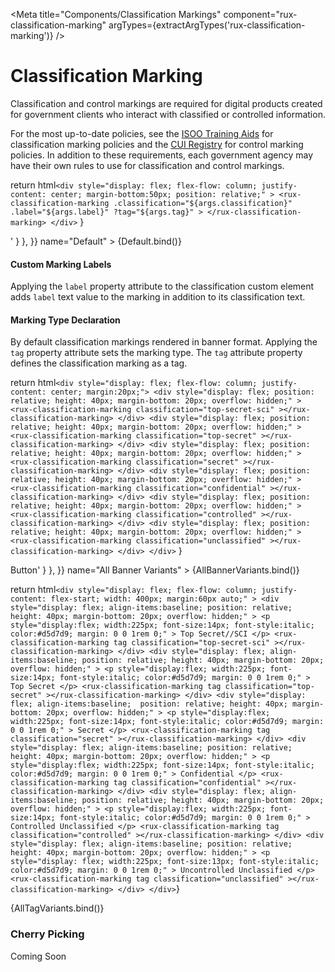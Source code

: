 
<Meta
    title="Components/Classification Markings"
    component="rux-classification-marking"
    argTypes={extractArgTypes('rux-classification-marking')}
/>

# Classification Marking

Classification and control markings are required for digital products created for government clients who interact with classified or controlled information.

For the most up-to-date policies, see the [ISOO Training Aids](https://www.archives.gov/isoo/training/training-aids) for classification marking policies and the [CUI Registry](https://www.archives.gov/cui) for control marking policies. In addition to these requirements, each government agency may have their own rules to use for classification and control markings.


  return html`
    <div
        style="display: flex; flex-flow: column; justify-content: center; margin-bottom:50px; position: relative;"
    >
        <rux-classification-marking
          .classification="${args.classification}"
          .label="${args.label}"
          ?tag="${args.tag}"
        >
        </rux-classification-marking>
      </div>
  `
}

<Canvas>
    <Story
        parameters={{
            docs: { source: { code: '<rux-classification-marking classification="confidential"></rux-classification-marking>' } },
        }}
        name="Default"
    >
        {Default.bind()}
    </Story>
</Canvas>

<ArgsTable of="rux-classification-marking"/>


#### Custom Marking Labels

Applying the `label` property attribute to the classification custom element adds `label` text value to the marking in addition to its classification text.

#### Marking Type Declaration

By default classification markings rendered in banner format. Applying the `tag` property attribute sets the marking type. The `tag` attribute property defines the classification marking as a tag.

  return html`
    <div style="display: flex; flex-flow: column; justify-content: center; margin:20px;">
        <div
            style="display: flex; position: relative; height: 40px; margin-bottom: 20px; overflow: hidden;"
        >
            <rux-classification-marking
                classification="top-secret-sci"
            ></rux-classification-marking>
        </div>
        <div
            style="display: flex; position: relative; height: 40px; margin-bottom: 20px; overflow: hidden;"
        >
            <rux-classification-marking
                classification="top-secret"
            ></rux-classification-marking>
        </div>
        <div
            style="display: flex; position: relative; height: 40px; margin-bottom: 20px; overflow: hidden;"
        >
            <rux-classification-marking
                classification="secret"
            ></rux-classification-marking>
        </div>
        <div
            style="display: flex; position: relative; height: 40px; margin-bottom: 20px; overflow: hidden;"
        >
            <rux-classification-marking
                classification="confidential"
            ></rux-classification-marking>
        </div>
        <div
            style="display: flex; position: relative; height: 40px; margin-bottom: 20px; overflow: hidden;"
        >
            <rux-classification-marking
                classification="controlled"
            ></rux-classification-marking>
        </div>
        <div
            style="display: flex; position: relative; height: 40px; margin-bottom: 20px; overflow: hidden;"
        >
            <rux-classification-marking
                classification="unclassified"
            ></rux-classification-marking>
        </div>
    </div>
  `
}

<Canvas>
    <Story
        parameters={{
            docs: { source: { code: '<rux-classification-marking classification="confidential">Button</rux-classification-marking>' } },
        }}
        name="All Banner Variants"
    >
        {AllBannerVariants.bind()}
    </Story>
</Canvas>

return html`
    <div
        style="display: flex; flex-flow: column; justify-content: flex-start; width: 400px; margin:60px auto;"
    >
        <div
            style="display: flex; align-items:baseline; position: relative; height: 40px; margin-bottom: 20px; overflow: hidden;"
        >
            <p
                style="display:flex; width:225px; font-size:14px; font-style:italic; color:#d5d7d9; margin: 0 0 1rem 0;"
            >
                Top Secret//SCI
            </p>
            <rux-classification-marking
                tag
                classification="top-secret-sci"
            ></rux-classification-marking>
        </div>
        <div
            style="display: flex; align-items:baseline; position: relative; height: 40px; margin-bottom: 20px; overflow: hidden;"
        >
            <p
                style="display:flex; width:225px; font-size:14px; font-style:italic; color:#d5d7d9; margin: 0 0 1rem 0;"
            >
                Top Secret
            </p>
            <rux-classification-marking
                tag
                classification="top-secret"
            ></rux-classification-marking>
        </div>
        <div
            style="display: flex; align-items:baseline;  position: relative; height: 40px; margin-bottom: 20px; overflow: hidden;"
        >
            <p
                style="display:flex; width:225px; font-size:14px; font-style:italic; color:#d5d7d9; margin: 0 0 1rem 0;"
            >
                Secret
            </p>
            <rux-classification-marking
                tag
                classification="secret"
            ></rux-classification-marking>
        </div>
        <div
            style="display: flex; align-items:baseline; position: relative; height: 40px; margin-bottom: 20px; overflow: hidden;"
        >
            <p
                style="display:flex; width:225px; font-size:14px; font-style:italic; color:#d5d7d9; margin: 0 0 1rem 0;"
            >
                Confidential
            </p>
            <rux-classification-marking
                tag
                classification="confidential"
            ></rux-classification-marking>
        </div>
        <div
            style="display: flex; align-items:baseline; position: relative; height: 40px; margin-bottom: 20px; overflow: hidden;"
        >
            <p
                style="display:flex; width:225px; font-size:14px; font-style:italic; color:#d5d7d9; margin: 0 0 1rem 0;"
            >
                Controlled Unclassified
            </p>
            <rux-classification-marking
                tag
                classification="controlled"
            ></rux-classification-marking>
        </div>
        <div
            style="display: flex; align-items:baseline; position: relative; height: 40px; margin-bottom: 20px; overflow: hidden;"
        >
            <p
                style="display: flex; width:225px; font-size:13px; font-style:italic; color:#d5d7d9; margin: 0 0 1rem 0;"
            >
                Uncontrolled Unclassified
            </p>
            <rux-classification-marking
                tag
                classification="unclassified"
            ></rux-classification-marking>
        </div>
    </div>
`}


<Canvas>
    <Story name="All Tag Variants">
        {AllTagVariants.bind()}
    </Story>
</Canvas>

### Cherry Picking

Coming Soon

